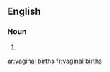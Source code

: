 ==English==

===Noun===
{{head|en|plural}}

# {{plural of|vaginal birth|lang=en}}

[[ar:vaginal births]]
[[fr:vaginal births]]